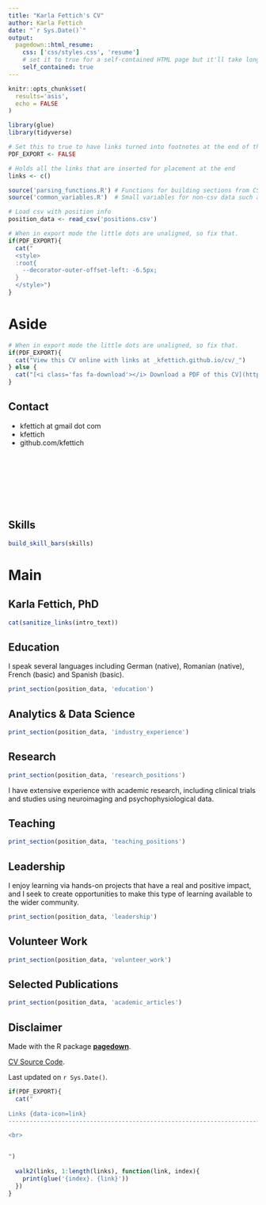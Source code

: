 ```yaml
---
title: "Karla Fettich's CV"
author: Karla Fettich
date: "`r Sys.Date()`"
output:
  pagedown::html_resume:
    css: ['css/styles.css', 'resume']
    # set it to true for a self-contained HTML page but it'll take longer to render
    self_contained: true
---
```


```r
knitr::opts_chunk$set(
  results='asis', 
  echo = FALSE
)

library(glue)
library(tidyverse)

# Set this to true to have links turned into footnotes at the end of the document
PDF_EXPORT <- FALSE

# Holds all the links that are inserted for placement at the end
links <- c()

source('parsing_functions.R') # Functions for building sections from CSV data
source('common_variables.R')  # Small variables for non-csv data such as intro text

# Load csv with position info
position_data <- read_csv('positions.csv')
```


```r
# When in export mode the little dots are unaligned, so fix that. 
if(PDF_EXPORT){
  cat("
  <style>
  :root{
    --decorator-outer-offset-left: -6.5px;
  }
  </style>")
}
```


Aside
================================================================================


<!-- ![logo](communities.png){width=100%} -->

```r
# When in export mode the little dots are unaligned, so fix that. 
if(PDF_EXPORT){
  cat("View this CV online with links at _kfettich.github.io/cv/_")
} else {
  cat("[<i class='fas fa-download'></i> Download a PDF of this CV](https://github.com/kfettich/cv/raw/master/karlafettich_cv.pdf)")
}
```

Contact {#contact}
--------------------------------------------------------------------------------


- <i class="fa fa-envelope"></i> kfettich at gmail dot com
- <i class="fa fa-twitter"></i> kfettich
- <i class="fa fa-github"></i> github.com/kfettich

<br>
<br>
<br>
<br>
<br>
<br>

Skills {#skills}
--------------------------------------------------------------------------------
```r
build_skill_bars(skills)
```

Main
================================================================================

Karla Fettich, PhD {#title}
--------------------------------------------------------------------------------


```r
cat(sanitize_links(intro_text))
```

Education {data-icon=graduation-cap data-concise=true}
--------------------------------------------------------------------------------

:::aside
I speak several languages including German (native), Romanian (native), French (basic) and Spanish (basic).
:::

```r
print_section(position_data, 'education')
```

Analytics & Data Science {data-icon=suitcase}
--------------------------------------------------------------------------------

```r
print_section(position_data, 'industry_experience')
```

Research {data-icon=suitcase}
--------------------------------------------------------------------------------

```r
print_section(position_data, 'research_positions')
```

::: aside
I have extensive experience with academic research, including clinical trials and studies using neuroimaging and psychophysiological data. 
:::

Teaching {data-icon=chalkboard-teacher}
--------------------------------------------------------------------------------

```r
print_section(position_data, 'teaching_positions')
```

Leadership {data-icon=chart-line}
--------------------------------------------------------------------------------

::: aside
I enjoy learning via hands-on projects that have a real and positive impact, and I seek to create opportunities to make this type of learning available to the wider community. 
:::

```r
print_section(position_data, 'leadership')
```

Volunteer Work {data-icon=hands-helping}
--------------------------------------------------------------------------------

```r
print_section(position_data, 'volunteer_work')
```

Selected Publications {data-icon=book}
--------------------------------------------------------------------------------

```r
print_section(position_data, 'academic_articles')
```

Disclaimer {#disclaimer}
--------------------------------------------------------------------------------

Made with the R package [**pagedown**](https://github.com/rstudio/pagedown). 

[CV Source Code](https://github.com/kfettich-forks/cv).

Last updated on `r Sys.Date()`.

```r
if(PDF_EXPORT){
  cat("
  
Links {data-icon=link}
--------------------------------------------------------------------------------

<br>


")
  
  walk2(links, 1:length(links), function(link, index){
    print(glue('{index}. {link}'))
  })
}
```


